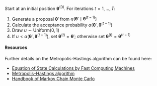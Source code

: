 Start at an initial position $\boldsymbol{\theta}^{(0)}$. For iterations $t = 1,\ldots,T$:

1. Generate a proposal $\boldsymbol{\theta}'$ from $q(\boldsymbol{\theta}' \mid \boldsymbol{\theta}^{(t-1)})$
1. Calculate the acceptance probability $\alpha(\boldsymbol{\theta}', \boldsymbol{\theta}^{(t-1)})$
1. Draw $u \sim \text{Uniform}(0,1)$
1. If $u < \alpha(\boldsymbol{\theta}', \boldsymbol{\theta}^{(t-1)})$, set $\boldsymbol{\theta}^{(t)} = \boldsymbol{\theta}'$; otherwise set $\boldsymbol{\theta}^{(t)} = \boldsymbol{\theta}^{(t-1)}$
 
#### Resources

Further details on the Metropolis-Hastings algorithm can be found here:

* [Equation of State Calculations by Fast Computing Machines](https://bayes.wustl.edu/Manual/EquationOfState.pdf)
* [Metropolis–Hastings algorithm](https://en.wikipedia.org/wiki/Metropolis%E2%80%93Hastings_algorithm)
* [Handbook of Markov Chain Monte Carlo](https://www.routledge.com/Handbook-of-Markov-Chain-Monte-Carlo/Brooks-Gelman-Jones-Meng/p/book/9781420079418)